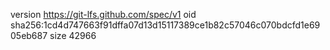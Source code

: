 version https://git-lfs.github.com/spec/v1
oid sha256:1cd4d747663f91dffa07d13d15117389ce1b82c57046c070bdcfd1e6905eb687
size 42966

